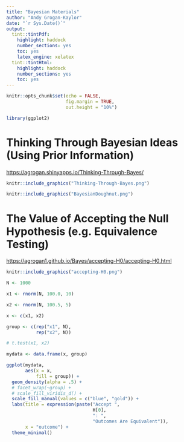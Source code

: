 ```yaml
---
title: "Bayesian Materials"
author: "Andy Grogan-Kaylor"
date: "`r Sys.Date()`"
output:
  tint::tintPdf:
    highlight: haddock
    number_sections: yes
    toc: yes
    latex_engine: xelatex
  tint::tintHtml:
    highlight: haddock
    number_sections: yes
    toc: yes    
---
```


```r

knitr::opts_chunk$set(echo = FALSE,
                      fig.margin = TRUE,
                      out.height = "10%")

library(ggplot2)

```

# Thinking Through Bayesian Ideas (Using Prior Information)

[https://agrogan.shinyapps.io/Thinking-Through-Bayes/](https://agrogan.shinyapps.io/Thinking-Through-Bayes/)

```r

knitr::include_graphics("Thinking-Through-Bayes.png")

```

```r

knitr::include_graphics("BayesianDoughnut.png")

```

# The Value of Accepting the Null Hypothesis (e.g. Equivalence Testing)

[https://agrogan1.github.io/Bayes/accepting-H0/accepting-H0.html](https://agrogan1.github.io/Bayes/accepting-H0/accepting-H0.html)

```r

knitr::include_graphics("accepting-H0.png")

```

```r

N <- 1000

x1 <- rnorm(N, 100.0, 10)

x2 <- rnorm(N, 100.5, 5)

x <- c(x1, x2)

group <- c(rep("x1", N),
           rep("x2", N))

# t.test(x1, x2)

mydata <- data.frame(x, group)

ggplot(mydata,
       aes(x = x,
           fill = group)) +
  geom_density(alpha = .5) +
  # facet_wrap(~group) +
  # scale_fill_viridis_d() +
  scale_fill_manual(values = c("blue", "gold")) +
  labs(title = expression(paste("Accept ", 
                                H[0],
                                ": ",
                                "Outcomes Are Equivalent")),
       x = "outcome") +
  theme_minimal()


```



